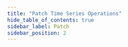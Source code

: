 ```yaml
---
title: "Patch Time Series Operations"
hide_table_of_contents: true
sidebar_label: Patch
sidebar_position: 2
---
```





<LanguageSwitcher supportedLanguages={supportedLanguages} />

<LanguageContent language="csharp">
   <PatchCsharp />
</LanguageContent>

<LanguageContent language="nodejs">
   <PatchNodejs />
</LanguageContent>


<!---
### Time Series and JavaScript
- [The Time Series JavaScript API](../../../../document-extensions/timeseries/client-api/javascript-support)

### Client API
- [Time Series API Overview](../../../../document-extensions/timeseries/client-api/overview)

### Studio Articles
- [Studio Time Series Management](../../../../studio/database/document-extensions/time-series)

### Querying and Indexing
- [Time Series Querying](../../../../document-extensions/timeseries/querying/overview-and-syntax)
- [Time Series Indexing](../../../../document-extensions/timeseries/indexing)

### Policies
- [Time Series Rollup and Retention](../../../../document-extensions/timeseries/rollup-and-retention)


-->